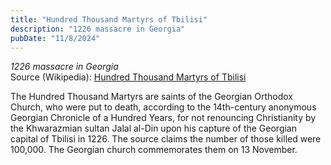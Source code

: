 ```yaml
---
title: "Hundred Thousand Martyrs of Tbilisi"
description: "1226 massacre in Georgia"
pubDate: "11/8/2024"
---
```


*1226 massacre in Georgia*  
Source (Wikipedia): [Hundred Thousand Martyrs of Tbilisi][1]

The Hundred Thousand Martyrs are saints of the Georgian Orthodox Church, who were put to death, according to the 14th-century anonymous Georgian Chronicle of a Hundred Years, for not renouncing Christianity by the Khwarazmian sultan Jalal al-Din upon his capture of the Georgian capital of Tbilisi in 1226. The source claims the number of those killed were 100,000. The Georgian church commemorates them on 13 November.

[1]: https://en.wikipedia.org/wiki/Hundred_Thousand_Martyrs_of_Tbilisi
